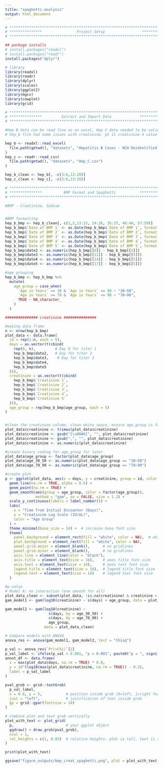 ```yaml
---
title: "spaghetti-analysis"
output: html_document
---
```

```r
# **************************************************************************** #
# ***************                Project Setup                 *************** # 
# **************************************************************************** #

## package installs
# install.packages("readxl")
# install.packages("readr")
install.packages("dplyr")

# library
library(readxl)
library(readr)
library(dplyr)
library(scales)
library(ggplot2)
library(mgcv)
library(cowplot)
library(grid)

```


```r
# **************************************************************************** #
# ***************         Extract and Import Data             **************** #                  
# **************************************************************************** #

#Hep B data can be read fine as an excel, Hep C data needed to be validated first: uploaded into Google Drive, then exported as .csv
# hep_b file had some issues with creatinine, pt 11 creatinine 4 value was 133, an outlier, and was deleted

hep_b <- readxl::read_excel(
  file.path(getwd(), "datasets", "Hepatitis B Cases - NCH Deidentified.xlsx")
)
hep_c <- readr::read_csv(
  file.path(getwd(), "datasets", "Hep_C.csv")
)

hep_b_clean <- hep_b[, -c(3:6,13:20)]
hep_c_clean <- hep_c[, -c(3:6,13:20)]

```

```r
# **************************************************************************** #
# ***************          BMP Format and Spaghetti           **************** #                  
# **************************************************************************** #

#BMP - Creatinine, Sodium


#BMP formatting
hep_b_bmp <- hep_b_clean[, c(1,2,13:15, 24:26, 35:37, 46:48, 57:59)]
hep_b_bmp$`Date of BMP 1` <- as.Date(hep_b_bmp$`Date of BMP 1`, format = "%Y-%m-%d")
hep_b_bmp$`Date of BMP 2` <- as.Date(hep_b_bmp$`Date of BMP 2`, format = "%Y-%m-%d")
hep_b_bmp$`Date of BMP 3` <- as.Date(hep_b_bmp$`Date of BMP 3`, format = "%Y-%m-%d")
hep_b_bmp$`Date of BMP 4` <- as.Date(hep_b_bmp$`Date of BMP 4`, format = "%Y-%m-%d")
hep_b_bmp$`Date of BMP 5` <- as.Date(hep_b_bmp$`Date of BMP 5`, format = "%Y-%m-%d")
hep_b_bmp$date2 <- as.numeric(hep_b_bmp[[8]] - hep_b_bmp[[5]])
hep_b_bmp$date3 <- as.numeric(hep_b_bmp[[11]] - hep_b_bmp[[5]])
hep_b_bmp$date4 <- as.numeric(hep_b_bmp[[14]] - hep_b_bmp[[5]])
hep_b_bmp$date5 <- as.numeric(hep_b_bmp[[17]] - hep_b_bmp[[5]])

#age grouping
hep_b_bmp <- hep_b_bmp %>%
  mutate(
    age_group = case_when(
      `Age in Years` >= 30 & `Age in Years` <= 50 ~ "30–50",
      `Age in Years` >= 70 & `Age in Years` <= 90 ~ "70–90",
      TRUE ~ NA_character_
    )
  )

############### creatinine ###############

#making data frame
n <- nrow(hep_b_bmp)
plot_data <- data.frame(
  id = rep(1:n, each = 5),
  days = as.vector(t(cbind(
    rep(0, n),         # Day 0 for titer 1
    hep_b_bmp$date2,   # Day for titer 2
    hep_b_bmp$date3,    # Day for titer 3
    hep_b_bmp$date4,
    hep_b_bmp$date5
  ))),
  creatinine = as.vector(t(cbind(
    hep_b_bmp$`Creatinine 1`,
    hep_b_bmp$`Creatinine 2`,
    hep_b_bmp$`Creatinine 3`,
    hep_b_bmp$`Creatinine 4`,
    hep_b_bmp$`Creatinine 5`
  ))),
  age_group = rep(hep_b_bmp$age_group, each = 5)
)


#clean the creatinine column, clean white space, ensure age_group is factor
plot_data$creatinine <- trimws(plot_data$creatinine)
plot_data$creatinine <- gsub("[\u00A0]", "", plot_data$creatinine)
plot_data$creatinine <- gsub(",", "", plot_data$creatinine)
plot_data$creatinine <- as.numeric(plot_data$creatinine)

#create binary coding for age_group for later
plot_data$age_group <- factor(plot_data$age_group)
plot_data$age_30_50 <- as.numeric(plot_data$age_group == "30–50")
plot_data$age_70_90 <- as.numeric(plot_data$age_group == "70–90")

#create plot
p <- ggplot(plot_data, aes(x = days, y = creatinine, group = id, color = factor(age_group))) +
  geom_line(na.rm = TRUE, alpha = 0.5) +
  geom_point(na.rm = TRUE) +
  geom_smooth(aes(group = age_group, color = factor(age_group)), 
              method = "gam", se = FALSE, size = 1.2) +
  scale_y_continuous(labels = label_number()) +
  labs(
    x = "Time from Initial Encounter (Days)",
    y = "Creatinine Log Scale (IU/mL)",
    color = "Age Group"
  ) +
  theme_minimal(base_size = 14) +  # increase base font size
  theme(
    panel.background = element_rect(fill = "white", color = NA),  # white background
    plot.background = element_rect(fill = "white", color = NA),
    panel.grid.major = element_blank(),      # no gridlines
    panel.grid.minor = element_blank(),      # no gridlines
    axis.line = element_line(color = "black"),
    axis.title = element_text(size = 16),    # axes title font size
    axis.text = element_text(size = 14),     # axes text font size
    legend.title = element_text(size = 16),  # legend title font size
    legend.text = element_text(size = 14)    # legend text font size
  )

#p-value
# Model A: no interaction (one smooth for all)
plot_data_clean <- subset(plot_data, !is.na(creatinine) & creatinine > 0)
gam_model1 <- gam(log10(creatinine) ~ s(days) + age_group, data = plot_data_clean)

gam_model2 <- gam(log10(creatinine) ~ 
                    s(days, by = age_30_50) + 
                    s(days, by = age_70_90) + 
                    age_group,
                  data = plot_data_clean)

# Compare models with ANOVA
anova_res <- anova(gam_model1, gam_model2, test = "Chisq")

p_val <- anova_res$`Pr(>Chi)`[2]
p_val_label <- ifelse(p_val < 0.001, "p < 0.001", paste0("p = ", signif(p_val, 3)))
annot_df <- data.frame(
  x = max(plot_data$days, na.rm = TRUE) * 0.8,
  y = 10^(log10(max(plot_data$creatinine, na.rm = TRUE)) - 0.3),
  label = p_val_label
)

pval_grob <- grid::textGrob(
  p_val_label,
  x = 0.8, y = 5,           # position inside grob (0=left, 1=right for x; 0=bottom,1=top for y)
  just = "left",            # justification of text inside grob
  gp = grid::gpar(fontsize = 14)
)

# Combine plot and text grob vertically
plot_with_text <- plot_grid(
  p,                        # your ggplot object
  ggdraw() + draw_grob(pval_grob),
  ncol = 1,
  rel_heights = c(1, 0.05)  # relative heights: plot is tall, text is short
)

print(plot_with_text)

ggsave("figure_outputs/bmp_creat_spaghetti.png", plot = plot_with_text, dpi = 300)

```